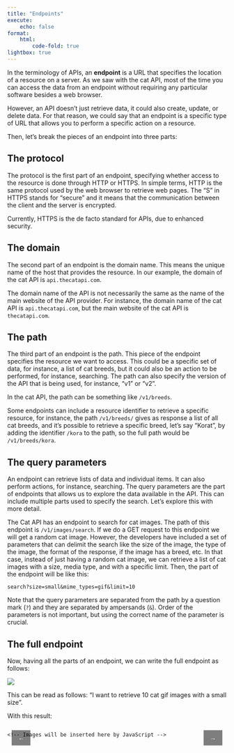 ```yaml
---
title: "Endpoints"
execute:
    echo: false
format:
    html:
        code-fold: true
lightbox: true
---
```


In the terminology of APIs, an **endpoint** is a URL that specifies the location of a resource on a server. As we saw with the cat API, most of the time you can access the data from an endpoint without requiring any particular software besides a web browser.

However, an API doesn't just retrieve data, it could also create, update, or delete data. For that reason, we could say that an endpoint is a specific type of URL that allows you to perform a specific action on a resource.

Then, let's break the pieces of an endpoint into three parts:

## The protocol

The protocol is the first part of an endpoint, specifying whether access to the resource is done through HTTP or HTTPS. In simple terms, HTTP is the same protocol used by the web browser to retrieve web pages. The "S" in HTTPS stands for "secure" and it means that the communication between the client and the server is encrypted. 

::: {.callout-note}
Currently, HTTPS is the de facto standard for APIs, due to enhanced security.
:::

## The domain

The second part of an endpoint is the domain name. This means the unique name of the host that provides the resource. In our example, the domain of the cat API is `api.thecatapi.com`. 

::: {.callout-note}
The domain name of the API is not necessarily the same as the name of the main website of the API provider. For instance, the domain name of the cat API is `api.thecatapi.com`, but the main website of the cat API is `thecatapi.com`.
:::

## The path

The third part of an endpoint is the path. This piece of the endpoint specifies the resource we want to access. This could be a specific set of data, for instance, a list of cat breeds, but it could also be an action to be performed, for instance, searching. The path can also specify the version of the API that is being used, for instance, "v1" or "v2".

In the cat API, the path can be something like `/v1/breeds`.

Some endpoints can include a resource identifier to retrieve a specific resource, for instance, the path `/v1/breeds/` gives as response a list of all cat breeds, and it's possible to retrieve a specific breed, let's say "Korat", by adding the identifier `/kora` to the path, so the full path would be `/v1/breeds/kora`.

## The query parameters

An endpoint can retrieve lists of data and individual items. It can also perform actions, for instance, searching. The query parameters are the part of endpoints that allows us to explore the data available in the API. This can include multiple parts used to specify the search. Let's explore this with more detail.

The Cat API has an endpoint to search for cat images. The path of this endpoint is `/v1/images/search`. If we do a GET request to this endpoint we will get a random cat image. However, the developers have included a set of parameters that can delimit the search like the size of the image, the type of the image, the format of the response, if the image has a breed, etc. In that case, instead of just having a random cat image, we can retrieve a list of cat images with a size, media type, and with a specific limit. Then, the part of the endpoint will be like this:

`search?size=small&mime_types=gif&limit=10`

Note that the query parameters are separated from the path by a question mark (`?`) and they are separated by ampersands (`&`). Order of the parameters is not important, but using the correct name of the parameter is crucial.

## The full endpoint

Now, having all the parts of an endpoint, we can write the full endpoint as follows:

![](/static/imgs/endpoint_diagram.png)

This can be read as follows: "I want to retrieve 10 cat gif images with a small size".

With this result:

::: {#cat-container .cell-html}
<!-- carousel with 10 cat images -->
<div class="carousel-container">
  <div class="carousel-wrapper">
    <!-- Images will be inserted here by JavaScript -->
  </div>
  <button class="carousel-button prev">←</button>
  <button class="carousel-button next">→</button>
</div>

<style>
.carousel-container {
  position: relative;
  max-width: 800px;
  margin: 0 auto;
  overflow: hidden;
}

.carousel-wrapper {
  display: flex;
  transition: transform 0.3s ease-in-out;
}

.carousel-wrapper img {
  width: 100%;
  height: 400px;
  object-fit: cover;
  flex-shrink: 0;
}

.carousel-button {
  position: absolute;
  top: 50%;
  transform: translateY(-50%);
  background: rgba(0, 0, 0, 0.5);
  color: white;
  border: none;
  padding: 10px 15px;
  cursor: pointer;
  z-index: 1;
}

.carousel-button.prev { left: 10px; }
.carousel-button.next { right: 10px; }
</style>

<script>
document.addEventListener('DOMContentLoaded', async () => {
  const response = await fetch('https://api.thecatapi.com/v1/images/search?size=small&mime_types=gif&limit=10');
  const cats = await response.json();
  
  const wrapper = document.querySelector('.carousel-wrapper');
  cats.forEach(cat => {
    const img = document.createElement('img');
    img.src = cat.url;
    img.alt = 'Cat image';
    wrapper.appendChild(img);
  });

  let currentIndex = 0;
  const totalImages = cats.length;
  
  function updateCarousel() {
    wrapper.style.transform = `translateX(-${currentIndex * 100}%)`;
  }

  document.querySelector('.next').addEventListener('click', () => {
    currentIndex = (currentIndex + 1) % totalImages;
    updateCarousel();
  });

  document.querySelector('.prev').addEventListener('click', () => {
    currentIndex = (currentIndex - 1 + totalImages) % totalImages;
    updateCarousel();
  });
});
</script>

:::

